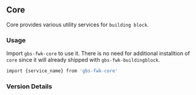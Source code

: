 ## Core

Core provides various utility services for `building block`.

### Usage

Import `gbs-fwk-core` to use it. There is no need for additional installtion of `core` since it will already shipped with `gbs-fwk-buildingblock`.

```bash copy
import {service_name} from 'gbs-fwk-core'
```

### Version Details

<br />

<LatestVersion packageName="gbs-fwk-core" /> 
